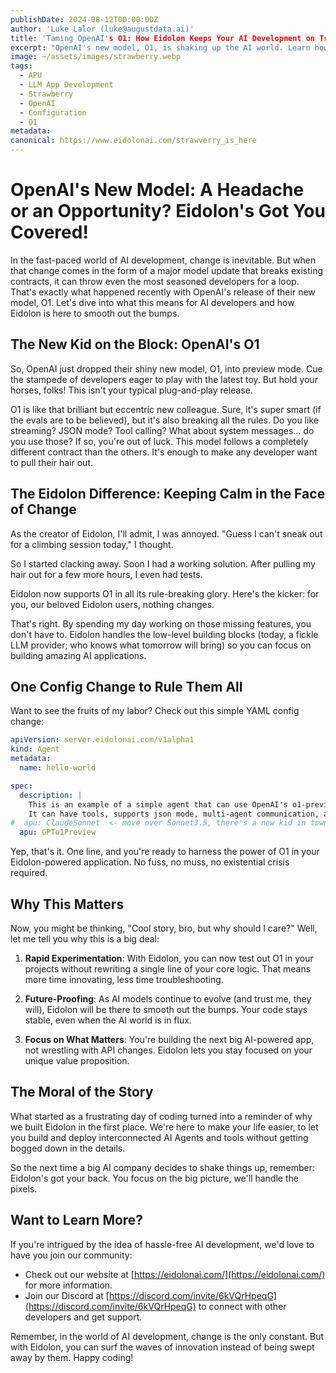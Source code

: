 ```yaml
---
publishDate: 2024-08-12T00:00:00Z
author: 'Luke Lalor (luke@augustdata.ai)'
title: 'Taming OpenAI's O1: How Eidolon Keeps Your AI Development on Track'
excerpt: "OpenAI's new model, O1, is shaking up the AI world. Learn how Eidolon is smoothing out the bumps and keeping your projects on track."
image: ~/assets/images/strawberry.webp
tags:
  - APU
  - LLM App Development
  - Strawberry
  - OpenAI
  - Configuration
  - O1
metadata:
canonical: https://www.eidolonai.com/strawverry_is_here
---
```


# OpenAI's New Model: A Headache or an Opportunity? Eidolon's Got You Covered!

In the fast-paced world of AI development, change is inevitable. But when that change comes in the form of a major model update that breaks existing contracts, it can throw even the most seasoned developers for a loop. That's exactly what happened recently with OpenAI's release of their new model, O1. Let's dive into what this means for AI developers and how Eidolon is here to smooth out the bumps.

## The New Kid on the Block: OpenAI's O1

So, OpenAI just dropped their shiny new model, O1, into preview mode. Cue the stampede of developers eager to play with the latest toy. But hold your horses, folks! This isn't your typical plug-and-play release.

O1 is like that brilliant but eccentric new colleague. Sure, it's super smart (if the evals are to be believed), but it's also breaking all the rules. Do you like streaming? JSON mode? Tool calling? What about system messages... do you use those? If so, you're out of luck. This model follows a completely different contract than the others. It's enough to make any developer want to pull their hair out.

## The Eidolon Difference: Keeping Calm in the Face of Change

As the creator of Eidolon, I'll admit, I was annoyed. "Guess I can't sneak out for a climbing session today," I thought. 

So I started clacking away. Soon I had a working solution. After pulling my hair out for a few more hours, I even had tests.

Eidolon now supports O1 in all its rule-breaking glory. Here's the kicker: for you, our beloved Eidolon users, nothing changes.

That's right. By spending my day working on those missing features, you don't have to. Eidolon handles the low-level building blocks (today, a fickle LLM provider; who knows what tomorrow will bring) so you can focus on building amazing AI applications.

## One Config Change to Rule Them All

Want to see the fruits of my labor? Check out this simple YAML config change:

```yaml
apiVersion: server.eidolonai.com/v1alpha1
kind: Agent
metadata:
  name: hello-world

spec:
  description: |
    This is an example of a simple agent that can use OpenAI's o1-preview model. 
    It can have tools, supports json mode, multi-agent communication, and all the other features you love about Eidolon.
#  apu: ClaudeSonnet  <- move over Sonnet3.5, there's a new kid in town
  apu: GPTo1Preview
```

Yep, that's it. One line, and you're ready to harness the power of O1 in your Eidolon-powered application. No fuss, no muss, no existential crisis required.

## Why This Matters

Now, you might be thinking, "Cool story, bro, but why should I care?" Well, let me tell you why this is a big deal:

1. **Rapid Experimentation**: With Eidolon, you can now test out O1 in your projects without rewriting a single line of your core logic. That means more time innovating, less time troubleshooting.

2. **Future-Proofing**: As AI models continue to evolve (and trust me, they will), Eidolon will be there to smooth out the bumps. Your code stays stable, even when the AI world is in flux.

3. **Focus on What Matters**: You're building the next big AI-powered app, not wrestling with API changes. Eidolon lets you stay focused on your unique value proposition.

## The Moral of the Story

What started as a frustrating day of coding turned into a reminder of why we built Eidolon in the first place. We're here to make your life easier, to let you build and deploy interconnected AI Agents and tools without getting bogged down in the details.

So the next time a big AI company decides to shake things up, remember: Eidolon's got your back. You focus on the big picture, we'll handle the pixels.

## Want to Learn More?

If you're intrigued by the idea of hassle-free AI development, we'd love to have you join our community:

- Check out our website at [https://eidolonai.com/](https://eidolonai.com/) for more information.
- Join our Discord at [https://discord.com/invite/6kVQrHpeqG](https://discord.com/invite/6kVQrHpeqG) to connect with other developers and get support.

Remember, in the world of AI development, change is the only constant. But with Eidolon, you can surf the waves of innovation instead of being swept away by them. Happy coding!
